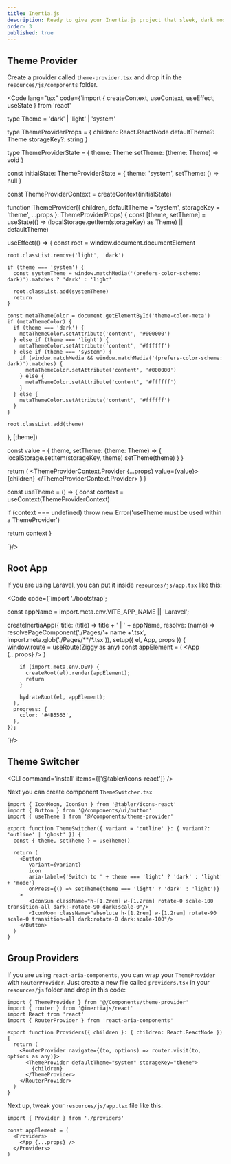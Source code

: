 ```yaml
---
title: Inertia.js
description: Ready to give your Inertia.js project that sleek, dark mode look? Check out this guide and get your app looking smooth and stylish in the dark.
order: 3
published: true
---
```


## Theme Provider

Create a provider called `theme-provider.tsx` and drop it in the `resources/js/components` folder.

<Code lang="tsx" code={`import { createContext, useContext, useEffect, useState } from 'react'

type Theme = 'dark' | 'light' | 'system'

type ThemeProviderProps = {
  children: React.ReactNode
  defaultTheme?: Theme
  storageKey?: string
}

type ThemeProviderState = {
  theme: Theme
  setTheme: (theme: Theme) => void
}

const initialState: ThemeProviderState = {
  theme: 'system',
  setTheme: () => null
}

const ThemeProviderContext = createContext<ThemeProviderState>(initialState)

function ThemeProvider({ children, defaultTheme = 'system', storageKey = 'theme', ...props }: ThemeProviderProps) {
  const [theme, setTheme] = useState<Theme>(() => (localStorage.getItem(storageKey) as Theme) || defaultTheme)

  useEffect(() => {
    const root = window.document.documentElement

    root.classList.remove('light', 'dark')

    if (theme === 'system') {
      const systemTheme = window.matchMedia('(prefers-color-scheme: dark)').matches ? 'dark' : 'light'

      root.classList.add(systemTheme)
      return
    }

    const metaThemeColor = document.getElementById('theme-color-meta')
    if (metaThemeColor) {
      if (theme === 'dark') {
        metaThemeColor.setAttribute('content', '#000000')
      } else if (theme === 'light') {
        metaThemeColor.setAttribute('content', '#ffffff')
      } else if (theme === 'system') {
        if (window.matchMedia && window.matchMedia('(prefers-color-scheme: dark)').matches) {
          metaThemeColor.setAttribute('content', '#000000')
        } else {
          metaThemeColor.setAttribute('content', '#ffffff')
        }
      } else {
        metaThemeColor.setAttribute('content', '#ffffff')
      }
    }

    root.classList.add(theme)
  }, [theme])

  const value = {
    theme,
    setTheme: (theme: Theme) => {
      localStorage.setItem(storageKey, theme)
      setTheme(theme)
    }
  }

  return (
    <ThemeProviderContext.Provider {...props} value={value}>
      {children}
    </ThemeProviderContext.Provider>
  )
}

const useTheme = () => {
  const context = useContext(ThemeProviderContext)

  if (context === undefined) throw new Error('useTheme must be used within a ThemeProvider')

  return context
}

`}/>

## Root App
If you are using Laravel, you can put it inside `resources/js/app.tsx` like this:

<Code code={`import './bootstrap';



const appName = import.meta.env.VITE_APP_NAME || 'Laravel';

createInertiaApp({
  title: (title) => title + ' | ' + appName,
  resolve: (name) => resolvePageComponent('./Pages/'+ name +'.tsx', import.meta.glob('./Pages/**/*.tsx')),
  setup({ el, App, props }) {
    window.route = useRoute(Ziggy as any)
    const appElement = (
      <ThemeProvider>
        <App {...props} />
      </ThemeProvider>
    )

        if (import.meta.env.DEV) {
          createRoot(el).render(appElement);
          return
        }

        hydrateRoot(el, appElement);
      },
      progress: {
        color: '#4B5563',
      },
    });
`}/>

## Theme Switcher
<CLI command='install' items={['@tabler/icons-react']} />

Next you can create component `ThemeSwitcher.tsx`

```
import { IconMoon, IconSun } from '@tabler/icons-react'
import { Button } from '@/components/ui/button'
import { useTheme } from '@/components/theme-provider'

export function ThemeSwitcher({ variant = 'outline' }: { variant?: 'outline' | 'ghost' }) {
  const { theme, setTheme } = useTheme()

  return (
    <Button
       variant={variant}
       icon
       aria-label={'Switch to ' + theme === 'light' ? 'dark' : 'light' + 'mode'}
       onPress={() => setTheme(theme === 'light' ? 'dark' : 'light')}
    >
       <IconSun className="h-[1.2rem] w-[1.2rem] rotate-0 scale-100 transition-all dark:-rotate-90 dark:scale-0"/>
       <IconMoon className="absolute h-[1.2rem] w-[1.2rem] rotate-90 scale-0 transition-all dark:rotate-0 dark:scale-100"/>
    </Button>
  )
}
```

## Group Providers
If you are using `react-aria-components`, you can wrap your `ThemeProvider` with `RouterProvider`. Just create a new file called `providers.tsx` in your `resources/js` folder and drop in this code:
```
import { ThemeProvider } from '@/Components/theme-provider'
import { router } from '@inertiajs/react'
import React from 'react'
import { RouterProvider } from 'react-aria-components'

export function Providers({ children }: { children: React.ReactNode }) {
  return (
    <RouterProvider navigate={(to, options) => router.visit(to, options as any)}>
      <ThemeProvider defaultTheme="system" storageKey="theme">
        {children}
      </ThemeProvider>
    </RouterProvider>
  )
}
```

Next up, tweak your `resources/js/app.tsx` file like this:

```tsx {1} {4-6}
import { Provider } from './providers'

const appElement = (
  <Providers>
    <App {...props} />
  </Providers>
)
```
